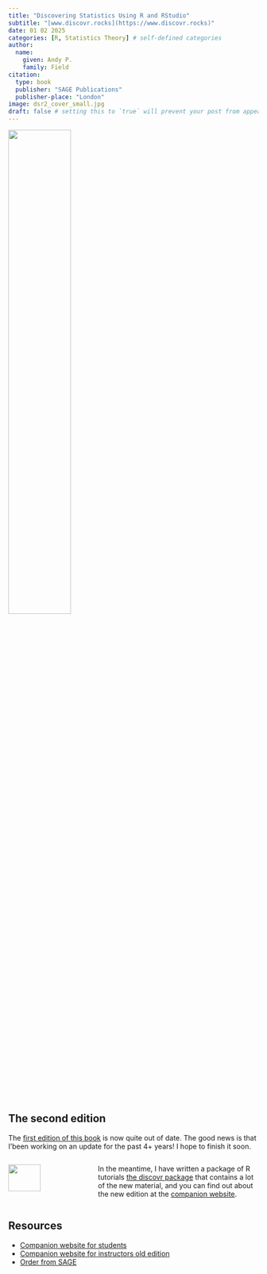 ```yaml
---
title: "Discovering Statistics Using R and RStudio"
subtitle: "[www.discovr.rocks](https://www.discovr.rocks)"
date: 01 02 2025
categories: [R, Statistics Theory] # self-defined categories
author:
  name:
    given: Andy P. 
    family: Field
citation:
  type: book
  publisher: "SAGE Publications"
  publisher-place: "London"
image: dsr2_cover_small.jpg
draft: false # setting this to `true` will prevent your post from appearing on your listing page until you're ready!
---
```


![](dsr2_cover_small.jpg){width="50%"}

## The second edition

The [first edition of this book](https://uk.sagepub.com/en-gb/eur/discovering-statistics-using-r/book236067) is now quite out of date. The good news is that I'\ve been working on an update for the past 4+ years! I hope to finish it soon.

:::: {.columns}
::: {.column width="25%"}
![](../../images/hex_discovr.png){width="75%"}

:::
::: {.column width="5%"}
:::

::: {.column width="70%"}
In the meantime, I have written a package of R tutorials [the discovr package](https://discovr.rocks/discover) that contains a lot of the new material, and you can find out about the new edition at the [companion website](https://discovr.rocks/).
:::
:::

## Resources

- [Companion website for students](https://discovr.rocks/)
- [Companion website for instructors old edition](https://study.sagepub.com/field6e)
- [Order from SAGE](https://uk.sagepub.com/en-gb/eur/discovering-statistics-using-ibm-spss-statistics/book285130)

